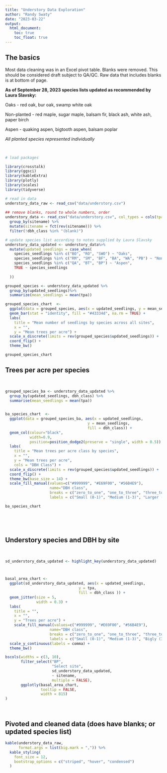 ```yaml
---
title: "Understory Data Exploration"
author: "Randy Swaty"
date: "2023-03-22"
output:
  html_document:
    toc: true
    toc_float: true
---
```


## The basics

Most data cleaning was in an Excel pivot table.  Blanks were removed.  This should be considered draft subject to QA/QC.  Raw data that includes blanks is at bottom of page. 

**As of September 28, 2023 species lists updated as recommended by Laura Slavsky:**

Oaks - red oak, bur oak, swamp white oak

Non-planted - red maple, sugar maple, balsam fir, black ash, white ash, paper birch

Aspen - quaking aspen, bigtooth aspen, balsam poplar

*All planted species represented individually*

<br>

```r

# load packages

library(crosstalk)
library(ggsci)
library(kableExtra)
library(plotly)
library(scales)
library(tidyverse)

# read in data
understory_data_raw <- read_csv("data/understory.csv")
  
## remove blanks, round to whole numbers, order
understory_data <- read_csv("data/understory.csv", col_types = cols(tpa = col_number())) %>%
  group_by(sitename) %>%
  mutate(sitename = fct(rev(sitename))) %>%
  filter(!dbh_class %in% "(blank)")

# update species list according to notes supplied by Laura Slavsky
understory_data_updated <- understory_data%>%
  mutate(updated_seedlings = case_when(
    species_seedlings %in% c("BO", "RO", "SWO") ~ "Oaks",
    species_seedlings %in% c("RM", "SM", "BF", "BA", "WA", "PB") ~ "Non-planted",
    species_seedlings %in% c("QA", "BT", "BP") ~ "Aspen",
    TRUE ~ species_seedlings
    
  ))

```




```r

grouped_species <- understory_data_updated %>%
  group_by(updated_seedlings)%>%
  summarize(mean_seedlings = mean(tpa))

grouped_species_chart  <- 
  ggplot(data = grouped_species, aes(x = updated_seedlings, y = mean_seedlings)) +
  geom_bar(stat = "identity", fill = "#43334d", na.rm = TRUE) +
  labs(
    title = "Mean number of seedlings by species across all sites",
    x = "",
    y = "Mean trees per acre") +
  scale_x_discrete(limits = rev(grouped_species$updated_seedlings)) +
  coord_flip() +
  theme_bw()

grouped_species_chart
```


## Trees per acre per species

<br>

```r

grouped_species_ba <- understory_data_updated %>%
  group_by(updated_seedlings, dbh_class) %>%
  summarise(mean_seedlings = mean(tpa))
  

ba_species_chart  <- 
  ggplot(data = grouped_species_ba, aes(x = updated_seedlings, 
                                     y = mean_seedlings,
                                     fill = dbh_class)) + 
  geom_col(colour="black",
           width=0.9, 
           position=position_dodge2(preserve = "single", width = 0.5)) +
  labs(
    title = "Mean trees per acre class by species",
    x = "",
    y = "Mean trees per acre",
    cols = "DBH Class") +
  scale_x_discrete(limits = rev(grouped_species$updated_seedlings)) +
  coord_flip() +
  theme_bw(base_size = 14) + 
  scale_fill_manual(values=c("#999999", "#E69F00", "#56B4E9"), 
                    name="DBH class",
                    breaks = c("zero_to_one", "one_to_three", "three_to_five"),
                    labels = c("Small (0-1)", "Medium (1-3)", "Larger (3-5)"))

ba_species_chart




```

<br>

## Understory species and DBH by site

<br>
```r

sd_understory_data_updated <- highlight_key(understory_data_updated)



basal_area_chart <- 
  ggplot(sd_understory_data_updated, aes(x = updated_seedlings,
                                 y = tpa,
                                 fill = dbh_class )) +
  geom_jitter(size = 5,
              width = 0.3) +
  labs(
    title = "",
    x = "",
    y = "Trees per acre") +
    scale_fill_manual(values=c("#999999", "#E69F00", "#56B4E9"), 
                    name="DBH class",
                    breaks = c("zero_to_one", "one_to_three", "three_to_five"),
                    labels = c("Small (0-1)", "Medium (1-3)", "Bigly (3-5)")) +
  scale_y_continuous(labels = comma) +
  theme_bw()

bscols(widths = c(3, 10),
       filter_select("BP", 
                     "Select site", 
                     sd_understory_data_updated, 
                     ~ sitename,
                     multiple = FALSE),
       ggplotly(basal_area_chart,
                tooltip = FALSE,
                width = 815)
)
```

<br>

## Pivoted and cleaned data (does have blanks; or updated species list)

```r

kable(understory_data_raw,
      format.args = list(big.mark = ",")) %>%
  kable_styling(
    font_size = 12,
    bootstrap_options = c("striped", "hover", "condensed")
  ) 
```

